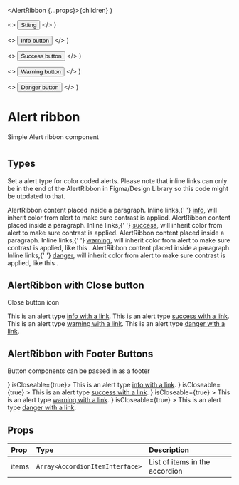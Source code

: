 
<style dangerouslySetInnerHTML={{ __html: styles }}></style>

  <AlertRibbon {...props}>{children}</AlertRibbon>
)

  <>
    <Button>Stäng</Button>
  </>
)

  <>
    <Button>Info button</Button>
  </>
)

  <>
    <Button>Success button</Button>
  </>
)

  <>
    <Button>Warning button</Button>
  </>
)

  <>
    <Button>Danger button</Button>
  </>
)

# Alert ribbon

Simple Alert ribbon component

#

## Types

Set a alert type for color coded alerts. Please note that inline links can only be in the end of the AlertRibbon in Figma/Design Library so this code might be utpdated to that.

<div>
  <AlertRibbon header="Info heading." isCloseable={false}>
    AlertRibbon content placed inside a paragraph. Inline links,{' '}
    <a href="#">info</a>, will inherit color from alert to make sure contrast is
    applied.
  </AlertRibbon>
  <AlertRibbon type="success" header="Success heading." isCloseable={false}>
    AlertRibbon content placed inside a paragraph. Inline links,{' '}
    <a href="#">success</a>, will inherit color from alert to make sure contrast
    is applied.
  </AlertRibbon>
  <AlertRibbon type="warning" header="Warning heading." isCloseable={false}>
    AlertRibbon content placed inside a paragraph. Inline links,{' '}
    <a href="#">warning</a>, will inherit color from alert to make sure contrast
    is applied, like this .
  </AlertRibbon>
  <AlertRibbon type="danger" header="Danger heading." isCloseable={false}>
    AlertRibbon content placed inside a paragraph. Inline links,{' '}
    <a href="#">danger</a>, will inherit color from alert to make sure contrast
    is applied, like this .
  </AlertRibbon>
</div>

## AlertRibbon with Close button

Close button icon

<div>
  <AlertRibbon header="Info" isCloseable={true}>
    This is an alert type <a href="#">info with a link</a>.
  </AlertRibbon>
  <AlertRibbon type="success" header="Success" isCloseable={true}>
    This is an alert type <a href="#">success with a link</a>.
  </AlertRibbon>
  <AlertRibbon type="warning" header="Warning" isCloseable={true}>
    This is an alert type <a href="#">warning with a link</a>.
  </AlertRibbon>
  <AlertRibbon type="danger" header="Danger" isCloseable={true}>
    This is an alert type <a href="#">danger with a link</a>.
  </AlertRibbon>
</div>

## AlertRibbon with Footer Buttons

Button components can be passed in as a footer

<div>
  <AlertRibbon header="Info" footer={<FooterInfo />} isCloseable={true}>
    This is an alert type <a href="#">info with a link</a>.
  </AlertRibbon>
  <AlertRibbon
    type="success"
    header="Success"
    footer={<FooterSuccess />}
    isCloseable={true}
  >
    This is an alert type <a href="#">success with a link</a>.
  </AlertRibbon>
  <AlertRibbon
    type="warning"
    header="Warning"
    footer={<FooterWarning />}
    isCloseable={true}
  >
    This is an alert type <a href="#">warning with a link</a>.
  </AlertRibbon>
  <AlertRibbon
    type="danger"
    header="Danger"
    footer={<FooterDanger />}
    isCloseable={true}
  >
    This is an alert type <a href="#">danger with a link</a>.
  </AlertRibbon>
</div>

## Props

| Prop  | Type                            | Description                    |
| :---- | :------------------------------ | :----------------------------- |
| items | `Array<AccordionItemInterface>` | List of items in the accordion |
